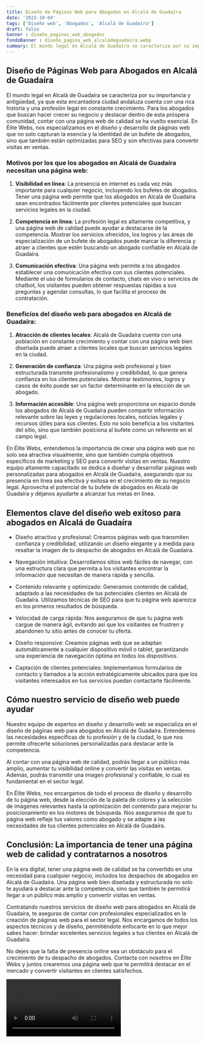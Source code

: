 ```yaml
---
title: Diseño de Páginas Web para Abogados en Alcalá de Guadaíra
date: '2023-10-04'
tags: ['Diseño web', 'Abogados', 'Alcalá de Guadaíra']
draft: false
banner : diseño_paginas_web_abogados
fondoBanner : diseño_pagina_web_alcaládeguadaíra.webp
summary: El mundo legal en Alcalá de Guadaíra se caracteriza por su importancia y antigüedad, ya que esta encantadora ciudad andaluza cuenta con una rica historia y una profesión legal en constante crecimiento. Para los abogados que buscan hacer crecer su negocio y destacar dentro de esta próspera comunidad, contar con una página web de calidad se ha vuelto esencial. En Élite Webs, nos especializamos en el diseño y desarrollo de páginas web que no solo capturan la esencia y la identidad de un bufete de abogados, sino que también están optimizadas para SEO y son efectivas para convertir visitas en ventas.
---
```


## Diseño de Páginas Web para Abogados en Alcalá de Guadaíra

El mundo legal en Alcalá de Guadaíra se caracteriza por su importancia y antigüedad, ya que esta encantadora ciudad andaluza cuenta con una rica historia y una profesión legal en constante crecimiento. Para los abogados que buscan hacer crecer su negocio y destacar dentro de esta próspera comunidad, contar con una página web de calidad se ha vuelto esencial. En Élite Webs, nos especializamos en el diseño y desarrollo de páginas web que no solo capturan la esencia y la identidad de un bufete de abogados, sino que también están optimizadas para SEO y son efectivas para convertir visitas en ventas.

### Motivos por los que los abogados en Alcalá de Guadaíra necesitan una página web:

1. **Visibilidad en línea**: La presencia en internet es cada vez más importante para cualquier negocio, incluyendo los bufetes de abogados. Tener una página web permite que los abogados en Alcalá de Guadaíra sean encontrados fácilmente por clientes potenciales que buscan servicios legales en la ciudad.

2. **Competencia en línea**: La profesión legal es altamente competitiva, y una página web de calidad puede ayudar a destacarse de la competencia. Mostrar los servicios ofrecidos, los logros y las áreas de especialización de un bufete de abogados puede marcar la diferencia y atraer a clientes que estén buscando un abogado confiable en Alcalá de Guadaíra.

3. **Comunicación efectiva**: Una página web permite a los abogados establecer una comunicación efectiva con sus clientes potenciales. Mediante el uso de formularios de contacto, chats en vivo o servicios de chatbot, los visitantes pueden obtener respuestas rápidas a sus preguntas y agendar consultas, lo que facilita el proceso de contratación.

### Beneficios del diseño web para abogados en Alcalá de Guadaíra:

1. **Atracción de clientes locales**: Alcalá de Guadaíra cuenta con una población en constante crecimiento y contar con una página web bien diseñada puede atraer a clientes locales que buscan servicios legales en la ciudad.

2. **Generación de confianza**: Una página web profesional y bien estructurada transmite profesionalismo y credibilidad, lo que genera confianza en los clientes potenciales. Mostrar testimonios, logros y casos de éxito puede ser un factor determinante en la elección de un abogado.

3. **Información accesible**: Una página web proporciona un espacio donde los abogados de Alcalá de Guadaíra pueden compartir información relevante sobre las leyes y regulaciones locales, noticias legales y recursos útiles para sus clientes. Esto no solo beneficia a los visitantes del sitio, sino que también posiciona al bufete como un referente en el campo legal.

En Élite Webs, entendemos la importancia de crear una página web que no solo sea atractiva visualmente, sino que también cumpla objetivos específicos de marketing y SEO para convertir visitas en ventas. Nuestro equipo altamente capacitado se dedica a diseñar y desarrollar páginas web personalizadas para abogados en Alcalá de Guadaíra, asegurando que su presencia en línea sea efectiva y exitosa en el crecimiento de su negocio legal. Aprovecha el potencial de tu bufete de abogados en Alcalá de Guadaíra y déjanos ayudarte a alcanzar tus metas en línea.

<GifSeo />

<Cta />

## Elementos clave del diseño web exitoso para abogados en Alcalá de Guadaíra

- Diseño atractivo y profesional: Creamos páginas web que transmiten confianza y credibilidad, utilizando un diseño elegante y a medida para resaltar la imagen de tu despacho de abogados en Alcalá de Guadaíra.

- Navegación intuitiva: Desarrollamos sitios web fáciles de navegar, con una estructura clara que permita a los visitantes encontrar la información que necesitan de manera rápida y sencilla.

- Contenido relevante y optimizado: Generamos contenido de calidad, adaptado a las necesidades de tus potenciales clientes en Alcalá de Guadaíra. Utilizamos técnicas de SEO para que tu página web aparezca en los primeros resultados de búsqueda.

- Velocidad de carga rápida: Nos aseguramos de que tu página web cargue de manera ágil, evitando así que los visitantes se frustren y abandonen tu sitio antes de conocer tu oferta.

- Diseño responsive: Creamos páginas web que se adaptan automáticamente a cualquier dispositivo móvil o tablet, garantizando una experiencia de navegación óptima en todos los dispositivos.

- Captación de clientes potenciales: Implementamos formularios de contacto y llamados a la acción estratégicamente ubicados para que los visitantes interesados en tus servicios puedan contactarte fácilmente.

## Cómo nuestro servicio de diseño web puede ayudar

Nuestro equipo de expertos en diseño y desarrollo web se especializa en el diseño de páginas web para abogados en Alcalá de Guadaíra. Entendemos las necesidades específicas de tu profesión y de la ciudad, lo que nos permite ofrecerte soluciones personalizadas para destacar ante la competencia.

Al contar con una página web de calidad, podrás llegar a un público más amplio, aumentar tu visibilidad online y convertir las visitas en ventas. Además, podrás transmitir una imagen profesional y confiable, lo cual es fundamental en el sector legal.

En Élite Webs, nos encargamos de todo el proceso de diseño y desarrollo de tu página web, desde la elección de la paleta de colores y la selección de imágenes relevantes hasta la optimización del contenido para mejorar tu posicionamiento en los motores de búsqueda. Nos aseguramos de que tu página web refleje tus valores como abogado y se adapte a las necesidades de tus clientes potenciales en Alcalá de Guadaíra.

## Conclusión: La importancia de tener una página web de calidad y contratarnos a nosotros

En la era digital, tener una página web de calidad se ha convertido en una necesidad para cualquier negocio, incluidos los despachos de abogados en Alcalá de Guadaíra. Una página web bien diseñada y estructurada no solo te ayudará a destacar ante la competencia, sino que también te permitirá llegar a un público más amplio y convertir visitas en ventas.

Contratando nuestros servicios de diseño web para abogados en Alcalá de Guadaíra, te aseguras de contar con profesionales especializados en la creación de páginas web para el sector legal. Nos encargamos de todos los aspectos técnicos y de diseño, permitiéndote enfocarte en lo que mejor sabes hacer: brindar excelentes servicios legales a tus clientes en Alcalá de Guadaíra.

No dejes que la falta de presencia online sea un obstáculo para el crecimiento de tu despacho de abogados. Contacta con nosotros en Élite Webs y juntos crearemos una página web que te permitirá destacar en el mercado y convertir visitantes en clientes satisfechos.

<Video />

<CtaBot job='Abogados' city='Alcalá de Guadaíra'/>

<Gmaps query='Alcalá de Guadaíra+españa+maps' />